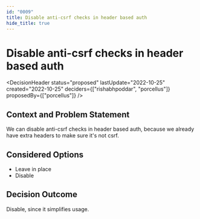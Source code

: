 ```yaml
---
id: "0009"
title: Disable anti-csrf checks in header based auth
hide_title: true
---
```



# Disable anti-csrf checks in header based auth

<DecisionHeader status="proposed" lastUpdate="2022-10-25" created="2022-10-25" deciders={["rishabhpoddar", "porcellus"]} proposedBy={["porcellus"]} />

## Context and Problem Statement

We can disable anti-csrf checks in header based auth, because we already have extra headers to make sure it's not csrf.

## Considered Options

* Leave in place
* Disable

## Decision Outcome

Disable, since it simplifies usage.
